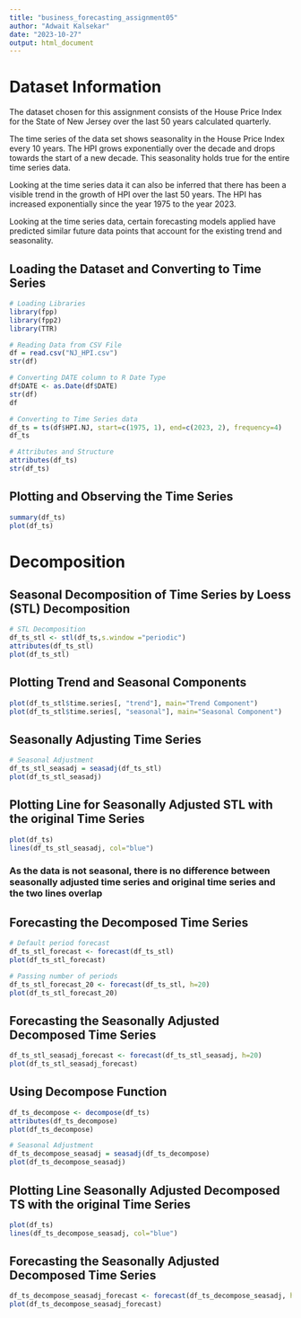 ```yaml
---
title: "business_forecasting_assignment05"
author: "Adwait Kalsekar"
date: "2023-10-27"
output: html_document
---
```


# Dataset Information

The dataset chosen for this assignment consists of the House Price Index for the State of New Jersey over the last 50 years calculated quarterly.

The time series of the data set shows seasonality in the House Price Index every 10 years. The HPI grows exponentially over the decade and drops towards the start of a new decade. This seasonality holds true for the entire time series data.

Looking at the time series data it can also be inferred that there has been a visible trend in the growth of HPI over the last 50 years. The HPI has increased exponentially since the year 1975 to the year 2023. 

Looking at the time series data, certain forecasting models applied have predicted similar future data points that account for the existing trend and seasonality.


## Loading the Dataset and Converting to Time Series

```r
# Loading Libraries
library(fpp)
library(fpp2)
library(TTR)

# Reading Data from CSV File
df = read.csv("NJ_HPI.csv")
str(df)

# Converting DATE column to R Date Type
df$DATE <- as.Date(df$DATE)
str(df)
df

# Converting to Time Series data
df_ts = ts(df$HPI.NJ, start=c(1975, 1), end=c(2023, 2), frequency=4)
df_ts

# Attributes and Structure
attributes(df_ts)
str(df_ts)

```

## Plotting and Observing the Time Series

```r
summary(df_ts)
plot(df_ts)

```

# Decomposition

## Seasonal Decomposition of Time Series by Loess (STL) Decomposition

```r

# STL Decomposition
df_ts_stl <- stl(df_ts,s.window ="periodic")
attributes(df_ts_stl)
plot(df_ts_stl)

```

## Plotting Trend and Seasonal Components

```r
plot(df_ts_stl$time.series[, "trend"], main="Trend Component")
plot(df_ts_stl$time.series[, "seasonal"], main="Seasonal Component")

```

## Seasonally Adjusting Time Series

```r
# Seasonal Adjustment
df_ts_stl_seasadj = seasadj(df_ts_stl)
plot(df_ts_stl_seasadj)
```

## Plotting Line for Seasonally Adjusted STL with the original Time Series

```r
plot(df_ts)
lines(df_ts_stl_seasadj, col="blue")
```

### As the data is not seasonal, there is no difference between seasonally adjusted time series and original time series and the two lines overlap 

## Forecasting the Decomposed Time Series

```r
# Default period forecast
df_ts_stl_forecast <- forecast(df_ts_stl)
plot(df_ts_stl_forecast)

# Passing number of periods
df_ts_stl_forecast_20 <- forecast(df_ts_stl, h=20)
plot(df_ts_stl_forecast_20)
```

## Forecasting the Seasonally Adjusted Decomposed Time Series

```r
df_ts_stl_seasadj_forecast <- forecast(df_ts_stl_seasadj, h=20)
plot(df_ts_stl_seasadj_forecast)
```

## Using Decompose Function

```r
df_ts_decompose <- decompose(df_ts)
attributes(df_ts_decompose)
plot(df_ts_decompose)

# Seasonal Adjustment
df_ts_decompose_seasadj = seasadj(df_ts_decompose)
plot(df_ts_decompose_seasadj)
```

## Plotting Line Seasonally Adjusted Decomposed TS with the original Time Series

```r

plot(df_ts)
lines(df_ts_decompose_seasadj, col="blue")
```

## Forecasting the Seasonally Adjusted Decomposed Time Series

```r
df_ts_decompose_seasadj_forecast <- forecast(df_ts_decompose_seasadj, h=20)
plot(df_ts_decompose_seasadj_forecast)
```
